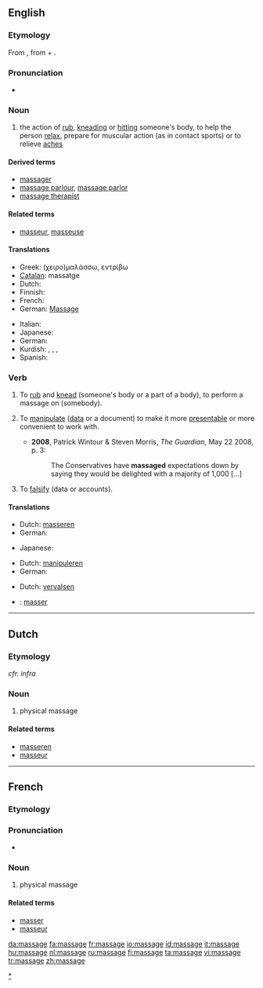 {{also|Massage}}
==English==

===Etymology===
From {{etyl|fr}} {{term|massage|lang=fr}}, from {{term|masser||to [[mass]](age)}} + {{term|-age}}.

===Pronunciation===
* {{a|US}} {{IPA|/məˈsɑʒ/}}

===Noun===
{{wikipedia}}
{{en-noun}}

# the action of [[rub]], [[knead]]ing or [[hit]]ting someone's body, to help the person [[relax]], prepare for muscular action (as in contact sports) or to relieve [[ache]]s

====Derived terms====
* [[massager]]
* [[massage parlour]], [[massage parlor]]
* [[massage therapist]]

====Related terms====
* [[masseur]], [[masseuse]]

====Translations====
{{top}}
* Greek: (χειρο)μαλάσσω, εντρίβω
* [[Catalan]]: massatge {{m}}
* Dutch: {{t+|nl|massage|f}}
* Finnish: {{t+|fi|hieronta}}
* French: {{t+|fr|massage|m}}
* German: [[Massage]]
{{mid}}
* Italian: {{t+|it|massaggio|m}}
* Japanese: {{t|ja|マッサージ|tr=massāji|sc=Jpan}}
* German: {{t+|de|Massage|f}}
* Kurdish: {{t|ku|gemirandin|f}}, {{t|ku|perixandin|f}}, {{t|ku|mistdan|f}}, {{t|ku|masaj|f}}
* Spanish: {{t-|es|masaje|m}}
{{bottom}}

===Verb===
{{en-verb|massag|ing}}

# {{transitive}} To [[rub]] and [[knead]] (someone's body or a part of a body), to perform a massage on (somebody).
# {{transitive}} To [[manipulate]] ([[data]] or a document) to make it more [[presentable]] or more convenient to work with.
#* '''2008''', Patrick Wintour & Steven Morris, ''The Guardian'', May 22 2008, p. 3:
#*: The Conservatives have '''massaged''' expectations down by saying they would be delighted with a majority of 1,000 [...]
# {{transitive}} To [[falsify]] (data or accounts).

====Translations====
{{trans-top|to perform a massage on somebody}}
* Dutch: [[masseren]]
* German: {{t+|de|massieren}}
{{trans-mid}}
* Japanese: {{t|ja|マッサージする|tr=massāji suru|sc=Jpan}}
{{trans-bottom}}

{{trans-top|to manipulate data or a document}}
* Dutch: [[manipuleren]]
* German: {{t+|de|schönen}}
{{trans-mid}}
{{trans-bottom}}

{{trans-top|to falsify data or accounts}}
* Dutch: [[vervalsen]]
{{trans-mid}}
{{trans-bottom}}

{{checktrans-top}}
* {{ttbc|French}}: [[masser]]
{{checktrans-bottom}}

[[Category:Massage|*]]

----

==Dutch==

===Etymology===
{{etyl|fr}} ''cfr. infra''

===Noun===
{{nl-noun|massages|massagetje}}

# physical massage

====Related terms====
* [[masseren]]
* [[masseur]] {{m}}

----

==French==

===Etymology===
{{suffix|masser|age|lang=fr}}

===Pronunciation===
* {{IPA|/masaʒ/|lang=fr}}

===Noun===
{{fr-noun|m}}

# physical massage

====Related terms====
* [[masser]]
* [[masseur]] {{m}}

[[da:massage]]
[[fa:massage]]
[[fr:massage]]
[[io:massage]]
[[id:massage]]
[[it:massage]]
[[hu:massage]]
[[nl:massage]]
[[ru:massage]]
[[fi:massage]]
[[ta:massage]]
[[vi:massage]]
[[tr:massage]]
[[zh:massage]]
